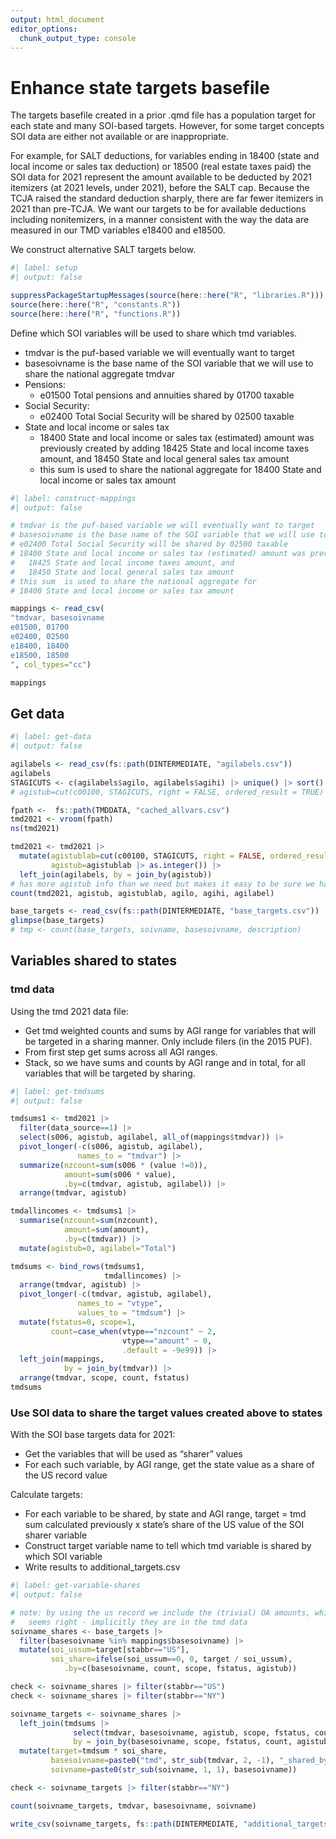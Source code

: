 ```yaml
---
output: html_document
editor_options: 
  chunk_output_type: console
---
```


# Enhance state targets basefile

The targets basefile created in a prior .qmd file has a population target for each state and many SOI-based targets. However, for some target concepts SOI data are either not available or are inappropriate. 

For example, for SALT deductions, for variables ending in 18400 (state and local income or sales tax deduction) or 18500 (real estate taxes paid) the SOI data for 2021 represent the amount available to be deducted by 2021 itemizers (at 2021 levels, under 2021), before the SALT cap. Because the TCJA raised the standard deduction sharply, there are far fewer itemizers in 2021 than pre-TCJA. We want our targets to be for available deductions including nonitemizers, in a manner consistent with the way the data are measured in our TMD variables e18400 and e18500.

We construct alternative SALT targets below.


```r
#| label: setup
#| output: false

suppressPackageStartupMessages(source(here::here("R", "libraries.R")))
source(here::here("R", "constants.R"))
source(here::here("R", "functions.R"))

```


Define which SOI variables will be used to share which tmd variables.

-   tmdvar is the puf-based variable we will eventually want to target
-   basesoivname is the base name of the SOI variable that we will use to share the national aggregate tmdvar
-   Pensions:
    -   e01500 Total pensions and annuities shared by 01700 taxable
-   Social Security:
    -   e02400 Total Social Security will be shared by 02500 taxable
-   State and local income or sales tax
    -   18400 State and local income or sales tax (estimated) amount was previously created by adding 18425 State and local income taxes amount, and 18450 State and local general sales tax amount
    -   this sum  is used to share the national aggregate for 18400 State and local income or sales tax amount


```r
#| label: construct-mappings
#| output: false

# tmdvar is the puf-based variable we will eventually want to target
# basesoivname is the base name of the SOI variable that we will use to share the national aggregate tmdvar
# e02400 Total Social Security will be shared by 02500 taxable
# 18400 State and local income or sales tax (estimated) amount was previously created by adding
#   18425 State and local income taxes amount, and
#   18450 State and local general sales tax amount
# this sum  is used to share the national aggregate for
# 18400 State and local income or sales tax amount

mappings <- read_csv(
"tmdvar, basesoivname
e01500, 01700
e02400, 02500
e18400, 18400
e18500, 18500
", col_types="cc")

mappings

```



## Get data

```r
#| label: get-data
#| output: false

agilabels <- read_csv(fs::path(DINTERMEDIATE, "agilabels.csv"))
agilabels
STAGICUTS <- c(agilabels$agilo, agilabels$agihi) |> unique() |> sort()
# agistub=cut(c00100, STAGICUTS, right = FALSE, ordered_result = TRUE) |> as.integer()

fpath <-  fs::path(TMDDATA, "cached_allvars.csv")
tmd2021 <- vroom(fpath)
ns(tmd2021)

tmd2021 <- tmd2021 |> 
  mutate(agistublab=cut(c00100, STAGICUTS, right = FALSE, ordered_result = TRUE),
         agistub=agistublab |> as.integer()) |> 
  left_join(agilabels, by = join_by(agistub))
# has more agistub info than we need but makes it easy to be sure we have the right stubs
count(tmd2021, agistub, agistublab, agilo, agihi, agilabel)

base_targets <- read_csv(fs::path(DINTERMEDIATE, "base_targets.csv"))
glimpse(base_targets)
# tmp <- count(base_targets, soivname, basesoivname, description)

```

## Variables shared to states

### tmd data

Using the tmd 2021 data file:

-   Get tmd weighted counts and sums by AGI range for variables that will be targeted in a sharing manner. Only include filers (in the 2015 PUF). 
-   From first step get sums across all AGI ranges.
-   Stack, so we have sums and counts by AGI range and in total, for all variables that will be targeted by sharing.


```r
#| label: get-tmdsums
#| output: false

tmdsums1 <- tmd2021 |> 
  filter(data_source==1) |> 
  select(s006, agistub, agilabel, all_of(mappings$tmdvar)) |> 
  pivot_longer(-c(s006, agistub, agilabel),
               names_to = "tmdvar") |> 
  summarize(nzcount=sum(s006 * (value !=0)),
            amount=sum(s006 * value),
            .by=c(tmdvar, agistub, agilabel)) |> 
  arrange(tmdvar, agistub)

tmdallincomes <- tmdsums1 |> 
  summarise(nzcount=sum(nzcount),
            amount=sum(amount),
            .by=c(tmdvar)) |> 
  mutate(agistub=0, agilabel="Total")

tmdsums <- bind_rows(tmdsums1,
                     tmdallincomes) |> 
  arrange(tmdvar, agistub) |> 
  pivot_longer(-c(tmdvar, agistub, agilabel),
               names_to = "vtype",
               values_to = "tmdsum") |>
  mutate(fstatus=0, scope=1, 
         count=case_when(vtype=="nzcount" ~ 2,
                         vtype=="amount" ~ 0,
                         .default = -9e99)) |> 
  left_join(mappings, 
            by = join_by(tmdvar)) |> 
  arrange(tmdvar, scope, count, fstatus)
tmdsums

```


### Use SOI data to share the target values created above to states

With the SOI base targets data for 2021:

-   Get the variables that will be used as "sharer" values
-   For each such variable, by AGI range, get the state value as a share of the US record value

Calculate targets:

-   For each variable to be shared, by state and AGI range, target = tmd sum calculated previously x state's share of the US value of the SOI sharer variable
-   Construct target variable name to tell which tmd variable is shared by which SOI variable
-   Write results to additional_targets.csv

```r
#| label: get-variable-shares
#| output: false

# note: by using the us record we include the (trivial) OA amounts, which 
#   seems right - implicitly they are in the tmd data
soivname_shares <- base_targets |> 
  filter(basesoivname %in% mappings$basesoivname) |> 
  mutate(soi_ussum=target[stabbr=="US"],
         soi_share=ifelse(soi_ussum==0, 0, target / soi_ussum),
            .by=c(basesoivname, count, scope, fstatus, agistub))

check <- soivname_shares |> filter(stabbr=="US")
check <- soivname_shares |> filter(stabbr=="NY")

soivname_targets <- soivname_shares |> 
  left_join(tmdsums |> 
              select(tmdvar, basesoivname, agistub, scope, fstatus, count, tmdsum),
              by = join_by(basesoivname, scope, fstatus, count, agistub)) |> 
  mutate(target=tmdsum * soi_share,
         basesoivname=paste0("tmd", str_sub(tmdvar, 2, -1), "_shared_by_soi", basesoivname),
         soivname=paste0(str_sub(soivname, 1, 1), basesoivname))

check <- soivname_targets |> filter(stabbr=="NY")

count(soivname_targets, tmdvar, basesoivname, soivname)

write_csv(soivname_targets, fs::path(DINTERMEDIATE, "additional_targets.csv"))

```

